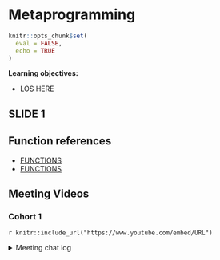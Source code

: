 # Metaprogramming

```r
knitr::opts_chunk$set(
  eval = FALSE,
  echo = TRUE
)
```

**Learning objectives:**

- LOS HERE

## SLIDE 1 {-}


## Function references {-}

-   [FUNCTIONS](URL)
-   [FUNCTIONS](URL)

## Meeting Videos {-}

### Cohort 1 {-}

`r knitr::include_url("https://www.youtube.com/embed/URL")`

<details>
<summary> Meeting chat log </summary>

```
LOG
```
</details>
